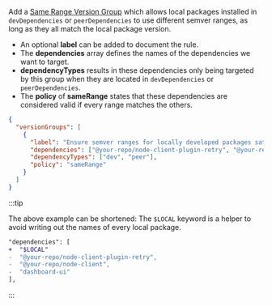 
Add a [Same Range Version Group](/config/version-groups/same-range) which allows local packages installed in `devDependencies` or `peerDependencies` to use different semver ranges, as long as they all match the local package version.

- An optional **label** can be added to document the rule.
- The **dependencies** array defines the names of the dependencies we want to target.
- **dependencyTypes** results in these dependencies only being targeted by this group when they are located in `devDependencies` or `peerDependencies`.
- The **policy** of **sameRange** states that these dependencies are considered valid if every range matches the others.

```json title=".syncpackrc"
{
  "versionGroups": [
    {
      "label": "Ensure semver ranges for locally developed packages satisfy the local version",
      "dependencies": ["@your-repo/node-client-plugin-retry", "@your-repo/node-client", "dashboard-ui"],
      "dependencyTypes": ["dev", "peer"],
      "policy": "sameRange"
    }
  ]
}
```

:::tip

The above example can be shortened: The `$LOCAL` keyword is a helper to avoid writing out the names of every local package.

```diff
"dependencies": [
+  "$LOCAL"
-  "@your-repo/node-client-plugin-retry",
-  "@your-repo/node-client",
-  "dashboard-ui"
],
```

:::
